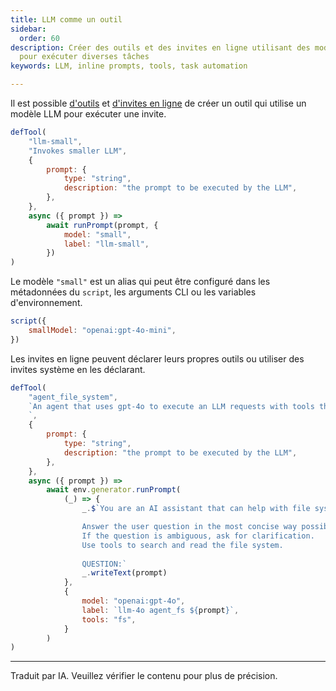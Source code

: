 ```yaml
---
title: LLM comme un outil
sidebar:
  order: 60
description: Créer des outils et des invites en ligne utilisant des modèles LLM
  pour exécuter diverses tâches
keywords: LLM, inline prompts, tools, task automation

---
```


Il est possible [d'outils](../../reference/scripts/tools/)
et [d'invites en ligne](../../reference/scripts/inline-prompts/)
de créer un outil qui utilise un modèle LLM pour exécuter une invite.

```js "defTool" "runPrompt"
defTool(
    "llm-small",
    "Invokes smaller LLM",
    {
        prompt: {
            type: "string",
            description: "the prompt to be executed by the LLM",
        },
    },
    async ({ prompt }) =>
        await runPrompt(prompt, {
            model: "small",
            label: "llm-small",
        })
)
```

Le modèle `"small"` est un alias qui peut être configuré dans les métadonnées du `script`, les arguments CLI ou les variables d'environnement.

```js "small"
script({
    smallModel: "openai:gpt-4o-mini",
})
```

Les invites en ligne peuvent déclarer leurs propres outils ou utiliser des invites système en les déclarant.

```js 'tools: "fs"'
defTool(
    "agent_file_system",
    `An agent that uses gpt-4o to execute an LLM requests with tools that can search and read the file system.
    `,
    {
        prompt: {
            type: "string",
            description: "the prompt to be executed by the LLM",
        },
    },
    async ({ prompt }) =>
        await env.generator.runPrompt(
            (_) => {
                _.$`You are an AI assistant that can help with file system tasks.

                Answer the user question in the most concise way possible. Use wildcards and regex if needed.
                If the question is ambiguous, ask for clarification.
                Use tools to search and read the file system.
                
                QUESTION:`
                _.writeText(prompt)
            },
            {
                model: "openai:gpt-4o",
                label: `llm-4o agent_fs ${prompt}`,
                tools: "fs",
            }
        )
)
```

<hr />

Traduit par IA. Veuillez vérifier le contenu pour plus de précision.
